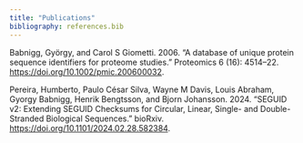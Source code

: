 ```yaml
---
title: "Publications"
bibliography: references.bib
---
```


Babnigg, György, and Carol S Giometti. 2006. “A database of unique protein sequence identifiers for proteome studies.” Proteomics 6 (16): 4514–22. <https://doi.org/10.1002/pmic.200600032>.

Pereira, Humberto, Paulo César Silva, Wayne M Davis, Louis Abraham, Gyorgy Babnigg, Henrik Bengtsson, and Bjorn Johansson. 2024. “SEGUID v2: Extending SEGUID Checksums for Circular, Linear, Single- and Double-Stranded Biological Sequences.” bioRxiv. <https://doi.org/10.1101/2024.02.28.582384>.
